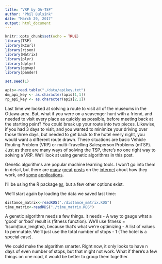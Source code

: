 ```yaml
---
title: "VRP by GA-TSP"
author: "Phil Bulsink"
date: "March 29, 2017"
output: html_document
---
```


```r
knitr::opts_chunk$set(echo = TRUE)
library(TSP)
library(RCurl)
library(rjson)
library(Matrix)
library(plyr)
library(dplyr)
library(ggmap)
library(pander)

set.seed(1)

apis<-read.table("./data/apikey.txt")
dm_api_key <- as.character(apis[1,1])
rp_api_key <- as.character(apis[2,1])
```

Last time we looked at solving a route to visit all of the museums in the Ottawa area. But, what if you were on a scavenger hunt with a friend, and needed to visit every place as quickly as possible, before meeting back at the starting point? You could break up your route into two pieces. Likewise, if you had 3 days to visit, and you wanted to minimize your driving over those three days, but needed to get back to the hotel every night, you would want a different route drawn. These situations are basic Vehicle Routing Problem (VRP) or multi-Travelling Salesperson Problems (mTSP). Just as there are many ways of solving the TSP, there's no one right way to solving a VRP. We'll look at using genetic algorithms in this post.

<!--more-->

Genetic algorithms are popular machine learning tools. I won't go into them in detail, but there are [many](https://en.wikipedia.org/wiki/Genetic_algorithm) [great](https://www.mathworks.com/discovery/genetic-algorithm.html) [posts](http://www.ai-junkie.com/ga/intro/gat1.html) on the [internet](http://www.theprojectspot.com/tutorial-post/creating-a-genetic-algorithm-for-beginners/3) about how they work, and [some](https://en.wikipedia.org/wiki/List_of_genetic_algorithm_applications) [applications](https://gist.github.com/nicolaspayette/1260949).

I'll be using the R package [`GA`](https://cran.r-project.org/web/packages/GA/GA.pdf), but a few other options exist.

We'll start again by loading the data we saved last time:
```r
distance_matrix<-readRDS("./distance_matrix.RDS")
time_matrix<-readRDS("./time_matrix.RDS")
```

A genetic algorithm needs a few things. It needs
- A way to gauge what a 'good' or 'bad' result is (fitness function). We'll use fitness = 1/sum(tour_lengths), because that's what we're optimizing
- A list of values to permutate. We'll just use the total number of stops - 1 (The hotel is a special case).









We could make the algorithm smarter. Right now, it only looks to have n days of even number of stops, but that might not work. What if there's a few things on one road, it would be better to group them together.
